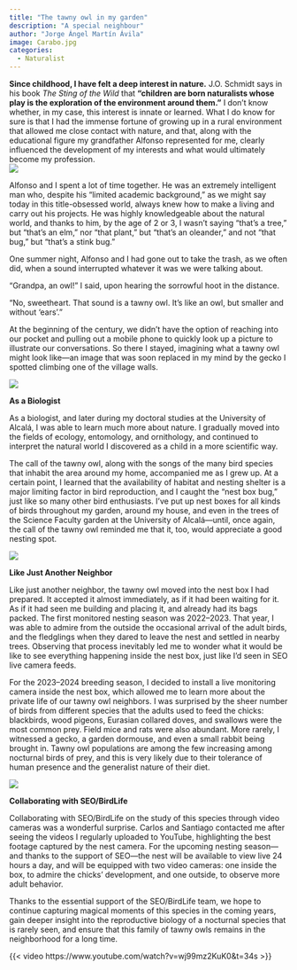 ```yaml
---
title: "The tawny owl in my garden"
description: "A special neighbour"
author: "Jorge Ángel Martín Ávila"
image: Carabo.jpg
categories:
  - Naturalist
---
```

**Since childhood, I have felt a deep interest in nature.**
J.O. Schmidt says in his book *The Sting of the Wild* that **“children are born naturalists whose play is the exploration of the environment around them.”** I don’t know whether, in my case, this interest is innate or learned. What I do know for sure is that I had the immense fortune of growing up in a rural environment that allowed me close contact with nature, and that, along with the educational figure my grandfather Alfonso represented for me, clearly influenced the development of my interests and what would ultimately become my profession.  
![](Escalada.jpeg)  
  
Alfonso and I spent a lot of time together. He was an extremely intelligent man who, despite his “limited academic background,” as we might say today in this title-obsessed world, always knew how to make a living and carry out his projects. He was highly knowledgeable about the natural world, and thanks to him, by the age of 2 or 3, I wasn’t saying “that’s a tree,” but “that’s an elm,” nor “that plant,” but “that’s an oleander,” and not “that bug,” but “that’s a stink bug.”

One summer night, Alfonso and I had gone out to take the trash, as we often did, when a sound interrupted whatever it was we were talking about.

“Grandpa, an owl!” I said, upon hearing the sorrowful hoot in the distance.

“No, sweetheart. That sound is a tawny owl. It’s like an owl, but smaller and without 'ears'.”

At the beginning of the century, we didn’t have the option of reaching into our pocket and pulling out a mobile phone to quickly look up a picture to illustrate our conversations. So there I stayed, imagining what a tawny owl might look like—an image that was soon replaced in my mind by the gecko I spotted climbing one of the village walls.

![](Carabo.jpg)  
  
**As a Biologist**  

As a biologist, and later during my doctoral studies at the University of Alcalá, I was able to learn much more about nature. I gradually moved into the fields of ecology, entomology, and ornithology, and continued to interpret the natural world I discovered as a child in a more scientific way.

The call of the tawny owl, along with the songs of the many bird species that inhabit the area around my home, accompanied me as I grew up. At a certain point, I learned that the availability of habitat and nesting shelter is a major limiting factor in bird reproduction, and I caught the “nest box bug,” just like so many other bird enthusiasts. I’ve put up nest boxes for all kinds of birds throughout my garden, around my house, and even in the trees of the Science Faculty garden at the University of Alcalá—until, once again, the call of the tawny owl reminded me that it, too, would appreciate a good nesting spot.
  
![](Frown.JPG)  
  
**Like Just Another Neighbor**  

Like just another neighbor, the tawny owl moved into the nest box I had prepared. It accepted it almost immediately, as if it had been waiting for it. As if it had seen me building and placing it, and already had its bags packed. The first monitored nesting season was 2022–2023. That year, I was able to admire from the outside the occasional arrival of the adult birds, and the fledglings when they dared to leave the nest and settled in nearby trees. Observing that process inevitably led me to wonder what it would be like to see everything happening inside the nest box, just like I’d seen in SEO live camera feeds.

For the 2023–2024 breeding season, I decided to install a live monitoring camera inside the nest box, which allowed me to learn more about the private life of our tawny owl neighbors. I was surprised by the sheer number of birds from different species that the adults used to feed the chicks: blackbirds, wood pigeons, Eurasian collared doves, and swallows were the most common prey. Field mice and rats were also abundant. More rarely, I witnessed a gecko, a garden dormouse, and even a small rabbit being brought in. Tawny owl populations are among the few increasing among nocturnal birds of prey, and this is very likely due to their tolerance of human presence and the generalist nature of their diet.

![](Family.jpeg)  

**Collaborating with SEO/BirdLife**  

Collaborating with SEO/BirdLife on the study of this species through video cameras was a wonderful surprise. Carlos and Santiago contacted me after seeing the videos I regularly uploaded to YouTube, highlighting the best footage captured by the nest camera. For the upcoming nesting season—and thanks to the support of SEO—the nest will be available to view live 24 hours a day, and will be equipped with two video cameras: one inside the box, to admire the chicks’ development, and one outside, to observe more adult behavior.

Thanks to the essential support of the SEO/BirdLife team, we hope to continue capturing magical moments of this species in the coming years, gain deeper insight into the reproductive biology of a nocturnal species that is rarely seen, and ensure that this family of tawny owls remains in the neighborhood for a long time.  

{{< video https://www.youtube.com/watch?v=wj99mz2KuK0&t=34s >}}

